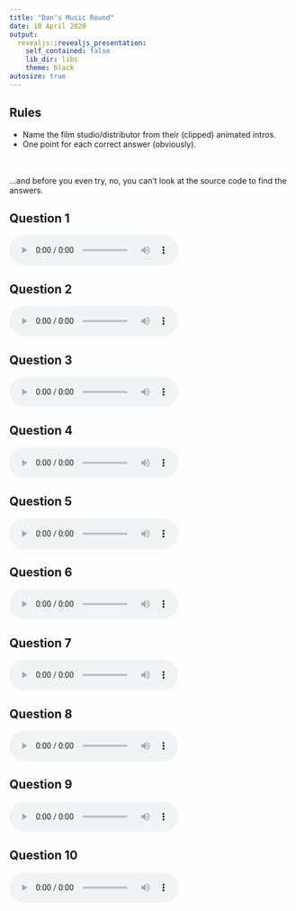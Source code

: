 ```yaml
---
title: "Dan's Music Round"
date: 10 April 2020
output:
  revealjs::revealjs_presentation:
    self_contained: false
    lib_dir: libs
    theme: black
autosize: true
---
```


## Rules

- Name the film studio/distributor from their (clipped) animated intros.
- One point for each correct answer (obviously).

<br /><br />
...and before you even try, no, you can't look at the source code to find the
answers.


## Question 1
<audio controls><source src="01.wav" type="audio/wav"></audio>

## Question 2
<audio controls><source src="02.wav" type="audio/wav"></audio>

## Question 3
<audio controls><source src="03.wav" type="audio/wav"></audio>

## Question 4
<audio controls><source src="04.wav" type="audio/wav"></audio>

## Question 5
<audio controls><source src="05.wav" type="audio/wav"></audio>

## Question 6
<audio controls><source src="06.wav" type="audio/wav"></audio>

## Question 7
<audio controls><source src="07.wav" type="audio/wav"></audio>

## Question 8
<audio controls><source src="08.wav" type="audio/wav"></audio>

## Question 9
<audio controls><source src="09.wav" type="audio/wav"></audio>

## Question 10
<audio controls><source src="10.wav" type="audio/wav"></audio>

